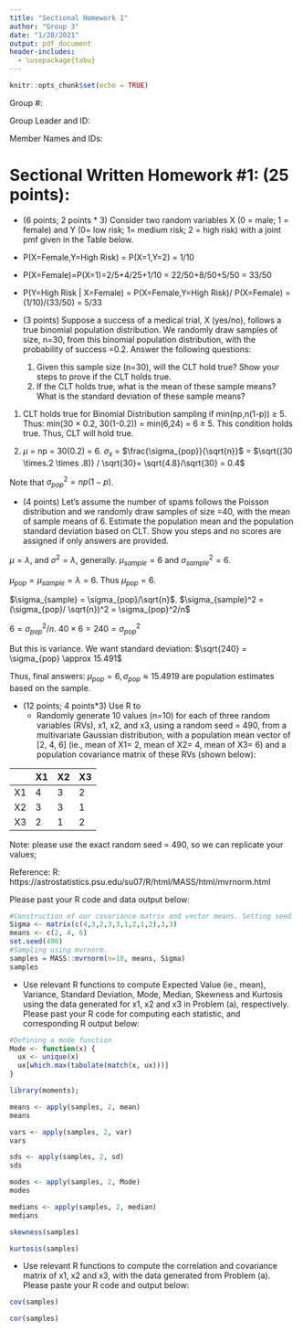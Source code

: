 ```yaml
---
title: "Sectional Homework 1"
author: "Group 3"
date: "1/28/2021"
output: pdf_document
header-includes:
  - \usepackage{tabu}
---
```


```r
knitr::opts_chunk$set(echo = TRUE)
```

Group #: \underline{3}

Group Leader and ID: \underline{Brianna Johnson (01722540)}

Member Names and IDs: \underline{Marco Sousa (01747512), Ben Pfeffer (01791790), Nikita Seleznev (01938236),} \underline{Brianna Johnson (01722540)}



# Sectional Written Homework #1:  (25 points):   

* (6 points; 2 points * 3) Consider two random variables X (0 = male; 1 = female) and Y (0= low risk; 1= medium risk; 2 = high risk) with a joint pmf given in the Table below.



\begin{center}
Table Joint pmf of X and Y:

\begin{tabu} to 0.9\textwidth { | >{\centering}m{2cm} | >{\centering}m{2cm}| >{\centering}m{2cm} |>{\centering}m{2cm}| }

\hline
 & Y=0 & Y=1 & Y=2 \\
\hline
X=0 & 1/25 & 1/10 & 1/5 \\
\hline
X= 1 & 2/5 & 4/25 & 1/10 \\
\hline

\end{tabu}
\end{center}


* P(X=Female,Y=High Risk) = P(X=1,Y=2) = 1/10
* P(X=Female)=P(X=1)=2/5+4/25+1/10 = 22/50+8/50+5/50 = 33/50
* P(Y=High Risk | X=Female) = P(X=Female,Y=High Risk)/ P(X=Female) = (1/10)/(33/50) = 5/33



* (3 points) Suppose a success of a medical trial, X (yes/no), follows a true binomial population distribution. We randomly draw samples of size, n=30, from this binomial population distribution, with the probability of success =0.2. Answer the following questions:
    1. Given this sample size (n=30), will the CLT hold true?  Show your steps to prove if the CLT holds true.
    2. If the CLT holds true, what is the mean of these sample means?  What is the standard deviation of these sample means?
    
1. CLT holds true for Binomial Distribution sampling if min(np,n(1-p)) $\geq$ 5. 
Thus: min(30 $\times$ 0.2, 30(1-0.2)) = min(6,24) = 6 $\geq$ 5. This condition holds true. Thus, CLT will hold true.

2.  $\mu$ = np = 30(0.2) = 6. $\sigma_x$ = $\frac{\sigma_{pop}}{\sqrt{n}}$ = $\sqrt{(30 \times.2 \times .8)} / \sqrt{30}= \sqrt{4.8}/\sqrt{30} = 0.4$

Note that $\sigma_{pop}^2 = np(1-p)$.



* (4 points) Let’s assume the number of spams follows the Poisson distribution and we randomly draw samples of size =40, with the mean of sample means of 6. Estimate the population mean and the population standard deviation based on CLT.  Show you steps and no scores are assigned if only answers are provided. 

$\mu = \lambda$, and $\sigma^2 = \lambda$, generally. $\mu_{sample} = 6$ and $\sigma_{sample}^2 = 6$.

$\mu_{pop} = \mu_{sample} = \lambda = 6$. Thus $\mu_{pop} = 6$.

$\sigma_{sample} = \sigma_{pop}/\sqrt{n}$. $\sigma_{sample}^2 = (\sigma_{pop}/ \sqrt{n})^2 = \sigma_{pop}^2/n$

$6 = \sigma_{pop}^2/n$. $40 \times 6 = 240 = \sigma_{pop}^2$

But this is variance. We want standard deviation: $\sqrt{240} = \sigma_{pop} \approx 15.491$

Thus, final answers: $\mu_{pop} = 6, \sigma_{pop} \approx 15.4919$ are population estimates based on the sample.


* (12 points; 4 points*3) Use R to
    * Randomly generate 10 values (n=10) for each of three random variables (RVs), x1, x2, and x3, using a random seed = 490, from a multivariate Gaussian distribution, with a population mean vector of [2, 4, 6] (ie., mean of X1= 2, mean of X2= 4, mean of X3= 6) and a population covariance matrix of these RVs (shown below):


|    | X1 | X2 | X3 |
|----|----|----|----|
| X1 | 4  | 3  | 2  |
| X2 | 3  | 3  | 1  |
| X3 | 2  | 1  | 2  |

Note: please use the exact random seed = 490, so we can replicate your values; 

Reference: R: https://astrostatistics.psu.edu/su07/R/html/MASS/html/mvrnorm.html

Please past your R code and data output below: 

```r
#Construction of our covariance matrix and vector means. Setting seed
Sigma <- matrix(c(4,3,2,3,3,1,2,1,2),3,3)
means <- c(2, 4, 6)
set.seed(490)
#Sampling using mvrnorm.
samples = MASS::mvrnorm(n=10, means, Sigma)
samples
```



* Use relevant R functions to compute Expected Value (ie., mean), Variance, Standard Deviation, Mode, Median, Skewness and Kurtosis using the data generated for x1,  x2 and x3 in Problem (a), respectively. Please past your R code for computing each statistic, and corresponding R output below: 

```r
#Defining a mode function
Mode <- function(x) {
  ux <- unique(x)
  ux[which.max(tabulate(match(x, ux)))]
}

library(moments);

```

```r
means <- apply(samples, 2, mean)
means

vars <- apply(samples, 2, var)
vars

sds <- apply(samples, 2, sd)
sds

modes <- apply(samples, 2, Mode)
modes

medians <- apply(samples, 2, median)
medians

skewness(samples)

kurtosis(samples)
```


* Use relevant R functions to compute the correlation and covariance matrix of x1, x2 and x3, with the data generated from Problem (a). Please paste your R code and output below: 

```r

cov(samples)

cor(samples)

```
